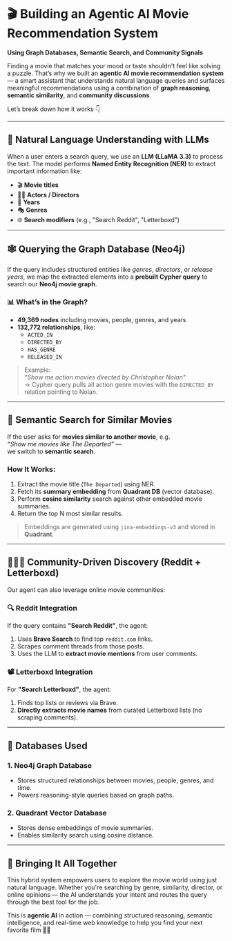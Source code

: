 <Cover
  src="https://wallpapercave.com/wp/wp1945909.jpg"
  alt="Image from https://wallpapercave.com/w/wp1945909"
  caption="Image credits wallpapercave.com"
/>

# 🎬 Building an Agentic AI Movie Recommendation System

**Using Graph Databases, Semantic Search, and Community Signals**

Finding a movie that matches your mood or taste shouldn't feel like solving a puzzle. That’s why we built an **agentic AI movie recommendation system** — a smart assistant that understands natural language queries and surfaces meaningful recommendations using a combination of **graph reasoning**, **semantic similarity**, and **community discussions**.

Let’s break down how it works 👇

---

## 🧠 Natural Language Understanding with LLMs

When a user enters a search query, we use an **LLM (LLaMA 3.3)** to process the text. The model performs **Named Entity Recognition (NER)** to extract important information like:

- 🎬 **Movie titles**
- 👨‍🎤 **Actors / Directors**
- 📅 **Years**
- 🎭 **Genres**
- 🌐 **Search modifiers** (e.g., "Search Reddit", "Letterboxd")

---

## 🕸️ Querying the Graph Database (Neo4j)

If the query includes structured entities like _genres_, _directors_, or _release years_, we map the extracted elements into a **prebuilt Cypher query** to search our **Neo4j movie graph**.

### 📊 What’s in the Graph?

- **49,369 nodes** including movies, people, genres, and years
- **132,772 relationships**, like:
  - `ACTED_IN`
  - `DIRECTED_BY`
  - `HAS_GENRE`
  - `RELEASED_IN`

> Example:  
> _"Show me action movies directed by Christopher Nolan"_  
> → Cypher query pulls all action genre movies with the `DIRECTED_BY` relation pointing to Nolan.

---

## 🧬 Semantic Search for Similar Movies

If the user asks for **movies similar to another movie**, e.g.  
_“Show me movies like *The Departed*”_ —  
we switch to **semantic search**.

### How It Works:

1. Extract the movie title (`The Departed`) using NER.
2. Fetch its **summary embedding** from **Quadrant DB** (vector database).
3. Perform **cosine similarity** search against other embedded movie summaries.
4. Return the top N most similar results.

> Embeddings are generated using `jina-embeddings-v3` and stored in **Quadrant**.

---

## 🧑‍🤝‍🧑 Community-Driven Discovery (Reddit + Letterboxd)

Our agent can also leverage online movie communities:

### 🔍 Reddit Integration

If the query contains **"Search Reddit"**, the agent:

1. Uses **Brave Search** to find top `reddit.com` links.
2. Scrapes comment threads from those posts.
3. Uses the LLM to **extract movie mentions** from user comments.

### 📽️ Letterboxd Integration

For **"Search Letterboxd"**, the agent:

1. Finds top lists or reviews via Brave.
2. **Directly extracts movie names** from curated Letterboxd lists (no scraping comments).

---

## 🧰 Databases Used

### 1. **Neo4j Graph Database**

- Stores structured relationships between movies, people, genres, and time.
- Powers reasoning-style queries based on graph paths.

### 2. **Quadrant Vector Database**

- Stores dense embeddings of movie summaries.
- Enables similarity search using cosine distance.

---

## 🚀 Bringing It All Together

This hybrid system empowers users to explore the movie world using just natural language. Whether you're searching by genre, similarity, director, or online opinions — the AI understands your intent and routes the query through the best tool for the job.

This is **agentic AI** in action — combining structured reasoning, semantic intelligence, and real-time web knowledge to help you find your next favorite film 🎥🍿
